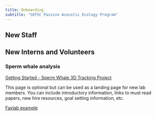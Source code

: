```yaml
---
title: Onboarding
subtitle: "SEFSC Passive Acoustic Ecology Program"
---
```


## New Staff

## New Interns and Volunteers

### Sperm whale analysis

[Getting Started - Sperm Whale 3D Tracking Project](https://docs.google.com/document/d/1dZIGURhCEpHqiqKNrRGJXT7Fx7sGwGP6/edit?usp=drive_link&ouid=108853723995482129268&rtpof=true&sd=true)


This page is optional but can be used as a landing page for new lab members. You can include introductory information, links to must read papers, new hire resources, goal setting information, etc.

[Faylab example](https://thefaylab.github.io/lab-manual/04-onboarding.html)
